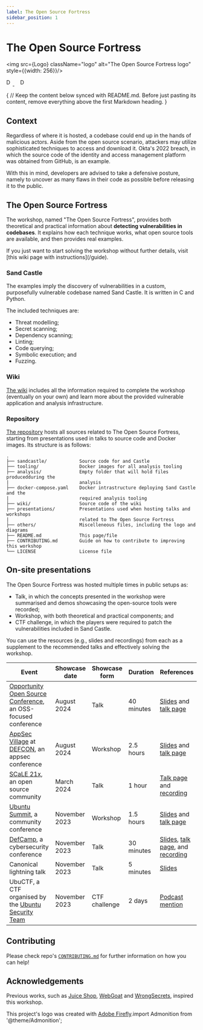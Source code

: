 ```yaml
---
label: The Open Source Fortress
sidebar_position: 1
---
```


# The Open Source Fortress


<img src={Logo} className="logo" alt="The Open Source Fortress logo" style={{width: 256}}/><br/>
<div className="badges-container">
    <a href="https://github.com/iosifache/ossfortress/packages">
      <img src="https://img.shields.io/badge/Docker_images-GHCR-blue?logo=docker" height="17" alt="Docker image: GHCR"/>
    </a>
    &nbsp; &nbsp;
    <a href="https://ossfortress.io/">
      <img src="https://img.shields.io/badge/Documentation-available-green?logo=docusaurus" height="17" alt="Documentation: available"/>
    </a>
</div>

{
  // Keep the content below synced with README.md. Before just pasting its content, remove everything above the first Markdown heading.
}

## Context

Regardless of where it is hosted, a codebase could end up in the hands of malicious actors. Aside from the open source scenario, attackers may utilize sophisticated techniques to access and download it. Okta's 2022 breach, in which the source code of the identity and access management platform was obtained from GitHub, is an example.

With this in mind, developers are advised to take a defensive posture, namely to uncover as many flaws in their code as possible before releasing it to the public.

## The Open Source Fortress

The workshop, named "The Open Source Fortress", provides both theoretical and practical information about **detecting vulnerabilities in codebases**. It explains how each technique works, what open source tools are available, and then provides real examples.

<Admonition type="danger" title="Important">
  <p>If you just want to start solving the workshop without further details, visit [this wiki page with instructions](/guide).</p>
</Admonition>

### Sand Castle

The examples imply the discovery of vulnerabilities in a custom, purposefully vulnerable codebase named Sand Castle. It is written in C and Python.

The included techniques are:
- Threat modelling;
- Secret scanning;
- Dependency scanning;
- Linting;
- Code querying;
- Symbolic execution; and
- Fuzzing.

### Wiki

[The wiki](https://ossfortress.io/) includes all the information required to complete the workshop (eventually on your own) and learn more about the provided vulnerable application and analysis infrastructure.

### Repository

[The repository](https://github.com/iosifache/ossfortress) hosts all sources related to The Open Source Fortress, starting from presentations used in talks to source code and Docker images. Its structure is as follows:

```
.
├── sandcastle/            Source code for and Castle
├── tooling/               Docker images for all analysis tooling
├── analysis/              Empty folder that will hold files producedduring the
|                          analysis
├── docker-compose.yaml    Docker intrastructure deploying Sand Castle and the
|                          required analysis tooling
├── wiki/                  Source code of the wiki
├── presentations/         Presentations used when hosting talks and workshops
|                          related to The Open Source Fortress
├── others/                Miscelleneous files, including the logo and diagrams
├── README.md              This page/file
├── CONTRIBUTING.md        Guide on how to contribute to improving this workshop
└── LICENSE                License file
```

## On-site presentations

The Open Source Fortress was hosted multiple times in public setups as:

- Talk, in which the concepts presented in the workshop were summarised and demos showcasing the open-source tools were recorded;
- Workshop, with both theoretical and practical components; and
- CTF challenge, in which the players were required to patch the vulnerabilities included in Sand Castle.

You can use the resources (e.g., slides and recordings) from each as a supplement to the recommended talks and effectively solving the workshop.

| Event                                                                                                           | Showcase date | Showcase form | Duration   | References                                                                                                                                                                                                                                                               |
| --------------------------------------------------------------------------------------------------------------- | ------------- | ------------- | ---------- | ------------------------------------------------------------------------------------------------------------------------------------------------------------------------------------------------------------------------------------------------------------------------ |
| [Opportunity Open Source Conference](https://events.canonical.com/event/89/overview), an OSS-focused conference | August 2024   | Talk          | 40 minutes | [Slides](https://raw.githubusercontent.com/iosifache/ossfortress/main/presentations/oosc-24/export.pdf) and [talk page](https://events.canonical.com/event/89/contributions/476/)                                                                                        |
| [AppSec Village](https://www.appsecvillage.com) at [DEFCON](https://defcon.org), an appsec conference           | August 2024   | Workshop      | 2.5 hours  | [Slides](https://raw.githubusercontent.com/iosifache/ossfortress/main/presentations/defcon-24/export.pdf) and [talk page](https://www.appsecvillage.com/events/dc-2024/the-open-source-fortress-finding-vulnerabilities-in-your-codebase-using-open-source-tools-677630) |
| [SCaLE 21x](https://www.socallinuxexpo.org/scale/21x), an open source community                                 | March 2024    | Talk          | 1 hour     | [Talk page](https://www.socallinuxexpo.org/scale/21x/presentations/open-source-fortress) and [recording](https://www.youtube.com/watch?v=7egfj6voGcI)                                                                                                                    |
| [Ubuntu Summit](https://events.canonical.com/event/31), a community conference                                  | November 2023 | Workshop      | 1.5 hours  | [Slides](https://raw.githubusercontent.com/iosifache/ossfortress/main/presentations/ubuntu-summit-23/export.pdf) and [talk page](https://events.canonical.com/event/31/contributions/219)                                                                                |
| [DefCamp](https://def.camp/speaker), a cybersecurity conference                                                 | November 2023 | Talk          | 30 minutes | [Slides](https://ossfortress.io/defcamp), [talk page](https://def.camp/speaker/george-andrei-iosif-2), and [recording](https://www.youtube.com/watch?v=EqWcojnXrCE)                                                                                                      |
| Canonical lightning talk                                                                                        | November 2023 | Talk          | 5 minutes  | [Slides](https://raw.githubusercontent.com/iosifache/ossfortress/main/presentations/lightning-talk-23/export.pdf)                                                                                                                                                        |
| UbuCTF, a CTF organised by the [Ubuntu Security Team](https://wiki.ubuntu.com/SecurityTeam)                     | November 2023 | CTF challenge | 2 days     | [Podcast mention](https://ubuntusecuritypodcast.org/episode-213/)                                                                                                                                                                                                        |

## Contributing

Please check repo's [`CONTRIBUTING.md`](https://github.com/iosifache/ossfortress/blob/main/CONTRIBUTING.md) for further information on how you can help!

## Acknowledgements

Previous works, such as [Juice Shop](https://owasp.org/www-project-juice-shop), [WebGoat](https://github.com/WebGoat/WebGoat) and [WrongSecrets](https://owasp.org/www-project-juice-shop), inspired this workshop.

This project's logo was created with [Adobe Firefly](https://firefly.adobe.com).import Admonition from '@theme/Admonition';

